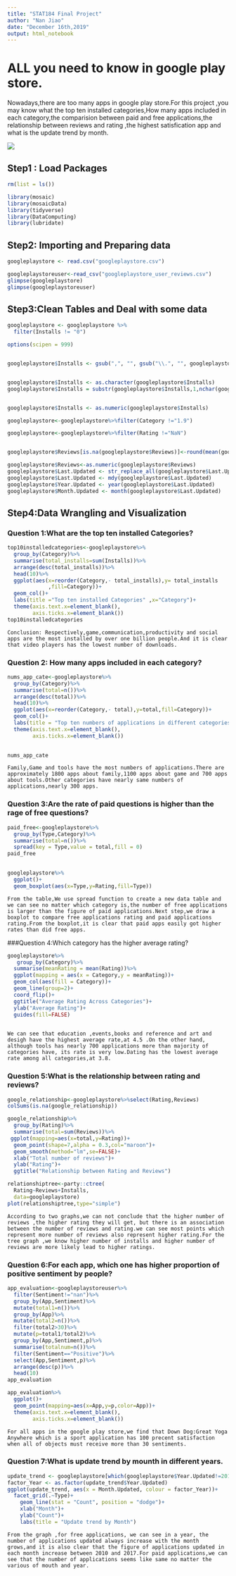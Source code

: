 ```yaml
---
title: "STAT184 Final Project"
author: "Nan Jiao"
date: "December 16th,2019"
output: html_notebook
---
```

# ALL you need to know in google play store.
Nowadays,there are too many apps in google play store.For this project ,you may know what the top ten installed categories,How many apps included in each category,the comparision between paid and free applications,the relationship between reviews and rating ,the highest satisfication app and what is the update trend by month.

![](https://i.pinimg.com/originals/1a/49/22/1a49226d155846acb790eeb919f63c8e.jpg)

## Step1 : Load Packages
```r
rm(list = ls())
```

```r
library(mosaic)
library(mosaicData)
library(tidyverse)
library(DataComputing)
library(lubridate)
```

## Step2: Importing and Preparing data
```r
googleplaystore <- read.csv("googleplaystore.csv")

googleplaystoreuser<-read_csv("googleplaystore_user_reviews.csv")
glimpse(googleplaystore)
glimpse(googleplaystoreuser)
```

## Step3:Clean Tables and Deal with some data
```r
googleplaystore <- googleplaystore %>%
  filter(Installs != "0")

options(scipen = 999)


googleplaystore$Installs <- gsub(",", "", gsub("\\.", "", googleplaystore$Installs))


googleplaystore$Installs <- as.character(googleplaystore$Installs)
googleplaystore$Installs = substr(googleplaystore$Installs,1,nchar(googleplaystore$Installs)-1)


googleplaystore$Installs <- as.numeric(googleplaystore$Installs)

googleplaystore<-googleplaystore%>%filter(Category !="1.9")

googleplaystore<-googleplaystore%>%filter(Rating !="NaN")


googleplaystore$Reviews[is.na(googleplaystore$Reviews)]<-round(mean(googleplaystore$Reviews, na.rm= TRUE))

googleplaystore$Reviews<-as.numeric(googleplaystore$Reviews)
googleplaystore$Last.Updated <- str_replace_all(googleplaystore$Last.Updated, " ", "")
googleplaystore$Last.Updated <- mdy(googleplaystore$Last.Updated)
googleplaystore$Year.Updated <- year(googleplaystore$Last.Updated)
googleplaystore$Month.Updated <- month(googleplaystore$Last.Updated)
```

## Step4:Data Wrangling and Visualization

### Question 1:What are the top ten installed Categories?   
```r
top10installedcategories<-googleplaystore%>%
  group_by(Category)%>%
  summarise(total_installs=sum(Installs))%>%
  arrange(desc(total_installs))%>%
  head(10)%>%
  ggplot(aes(x=reorder(Category,- total_installs),y= total_installs
             ,fill=Category))+
  geom_col()+
  labs(title ="Top ten installed Categories" ,x="Category")+
  theme(axis.text.x=element_blank(),
        axis.ticks.x=element_blank())
top10installedcategories


```
```
Conclusion: Respectively,game,communication,productivity and social apps are the most installed by over one billion people.And it is clear that video players has the lowest number of downloads.
```
### Question 2: How many apps included in each category?
```r
nums_app_cate<-googleplaystore%>%
  group_by(Category)%>%
  summarise(total=n())%>%
  arrange(desc(total))%>%
  head(10)%>%
  ggplot(aes(x=reorder(Category,- total),y=total,fill=Category))+
  geom_col()+
  labs(title = "Top ten numbers of applications in different categories",x="Category")+
  theme(axis.text.x=element_blank(),
        axis.ticks.x=element_blank())

  
nums_app_cate
```
```
Family,Game and tools have the most numbers of applications.There are approximately 1800 apps about family,1100 apps about game and 700 apps about tools.Other categories have nearly same numbers of applications,nearly 300 apps.
```
### Question 3:Are the rate of paid questions is higher than the rage of free questions?
```r
paid_free<-googleplaystore%>%
  group_by(Type,Category)%>%
  summarise(total=n())%>%
  spread(key = Type,value = total,fill = 0)
paid_free
  
```
```r
googleplaystore%>%
  ggplot()+
  geom_boxplot(aes(x=Type,y=Rating,fill=Type))

```
```
From the table,We use spread function to create a new data table and we can see no matter which category is,the number of free applications is larger than the figure of paid applications.Next step,we draw a boxplot to compare free applications rating and paid applications rating.From the boxplot,it is clear that paid apps easily got higher rates than did free apps. 
```
###Question 4:Which category has the higher average rating?
```r
googleplaystore%>%
   group_by(Category)%>%
  summarise(meanRating = mean(Rating))%>%
  ggplot(mapping = aes(x = Category,y = meanRating))+
  geom_col(aes(fill = Category))+
  geom_line(group=2)+
  coord_flip()+
  ggtitle("Average Rating Across Categories")+
  ylab("Average Rating")+
  guides(fill=FALSE)
  
```
```
We can see that education ,events,books and reference and art and desigh have the highest average rate,at 4.5 .On the other hand, although tools has nearly 700 applications more than majority of categories have, its rate is very low.Dating has the lowest average rate among all categories,at 3.8.
```
### Question 5:What is the relationship between rating and reviews?
```r
google_relationship<-googleplaystore%>%select(Rating,Reviews)
colSums(is.na(google_relationship))
```
```r
google_relationship%>%
  group_by(Rating)%>%
  summarise(total=sum(Reviews))%>%
 ggplot(mapping=aes(x=total,y=Rating))+
  geom_point(shape=7,alpha = 0.3,col="maroon")+
  geom_smooth(method="lm",se=FALSE)+
  xlab("Total number of reviews")+
  ylab("Rating")+
  ggtitle("Relationship between Rating and Reviews")

```
```r
relationshiptree<-party::ctree(
  Rating~Reviews+Installs,
  data=googleplaystore)
plot(relationshiptree,type="simple")
```
```
According to two graphs,we can not conclude that the higher number of reviews ,the higher rating they will get, but there is an association between the number of reviews and rating.we can see most points which represent more number of reviews also represent higher rating.For the tree graph ,we know higher number of installs and higher number of reviews are more likely lead to higher ratings.
```
### Question 6:For each app, which one has higher proportion of positive sentiment by people?
```r
app_evaluation<-googleplaystoreuser%>%
  filter(Sentiment!="nan")%>%
  group_by(App,Sentiment)%>%
  mutate(total1=n())%>%
  group_by(App)%>%
  mutate(total2=n())%>%
  filter(total2>30)%>%
  mutate(p=total1/total2)%>%
  group_by(App,Sentiment,p)%>%
  summarise(totalnum=n())%>%
  filter(Sentiment=="Positive")%>%
  select(App,Sentiment,p)%>%
  arrange(desc(p))%>%
  head(10)
app_evaluation
```

```r
app_evaluation%>%
  ggplot()+
  geom_point(mapping=aes(x=App,y=p,color=App))+
  theme(axis.text.x=element_blank(),
        axis.ticks.x=element_blank())
```
```
For all apps in the google play store,we find that Down Dog:Great Yoga Anywhere which is a sport application has 100 precent satisfaction when all of objects must receive more than 30 sentiments.
```
### Question 7:What is update trend by mounth in different years.
```r
update_trend <- googleplaystore[which(googleplaystore$Year.Updated!=2018),]
factor_Year <- as.factor(update_trend$Year.Updated)
ggplot(update_trend, aes(x = Month.Updated, colour = factor_Year))+
  facet_grid(.~Type)+
    geom_line(stat = "Count", position = "dodge")+
    xlab("Month")+
    ylab("Count")+ 
    labs(title = "Update trend by Month")
```
```
From the graph ,for free applications, we can see in a year, the number of applications updated always increase with the month grows,and it is also clear that the figure of applications updated in each month increase between 2010 and 2017.For paid applications,we can see that the number of applications seems like same no matter the various of mouth and year.
```